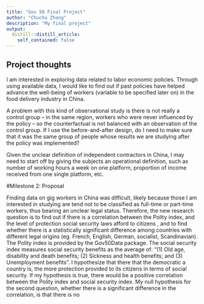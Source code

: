 ```yaml
---
title: "Gov 50 Final Project"
author: "Chuchu Zhang"
description: "My final project"
output:
  distill::distill_article:
    self_contained: false
---
```




## Project thoughts

I am interested in exploring data related to labor economic policies. Through using available data, I would like to find out if past policies have helped advance the well-being of workers (variable to be specified later on) in the food delivery industry in China. 

A problem with this kind of observational study is there is not really a control group -- in the same region, workers who were never influenced by the policy -- so the counterfactual is not balanced with an observation of the control group. If I use the before-and-after design, do I need to make sure that it was the same group of people whose results we are studying after the policy was implemented? 

Given the unclear definition of independent contractors in China, I may need to start off by giving the subjects an operational definition, such as number of working hours a week on one platform, proportion of income received from one single platform, etc. 

#Milestone 2: Proposal

Finding data on gig workers in China was difficult, likely because those I am interested in studying are tend not to be classified as full-time or part-time workers, thus bearing an unclear legal status. Therefore, the new research question is to find out if there is a correlation between the Polity index, and the level of protection social security laws afford to citizens , and to find whether there is a statistically significant difference among countries with different legal origins (eg. French, English, German, socialist, Scandinavian). The Polity index is provided by the Gov50Data package. The social security index measures social security benefits as the average of: "(1) Old age, disability and death benefits; (2) Sickness and health benefits; and (3) Unemployment benefits". I hypothesize that there that the democratic a country is, the more protection provided to its citizens in terms of social security. If my hypothesis is true, there would be a positive correlation between the Polity index and social security index. My null hypothesis for the second question, whether there is a significant difference in the correlation, is that there is no 

